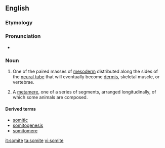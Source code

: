 ==English==
===Etymology===

{{suffix|soma|ite}}

===Pronunciation===

*{{IPA|ˈsoʊmaɪt}} {{qualifier|US}}

===Noun===
{{en-noun}}

#{{embryology}} One of the paired masses of [[mesoderm]] distributed along the sides of the [[neural tube]] that will eventually become [[dermis]], skeletal muscle, or vertebrae.
# {{anatomy}} A [[metamere]], one of a series of segments, arranged longitudinally, of which some animals are composed.

====Derived terms====
*[[somitic]]
*[[somitogenesis]]
*[[somitomere]]

[[it:somite]]
[[ta:somite]]
[[vi:somite]]